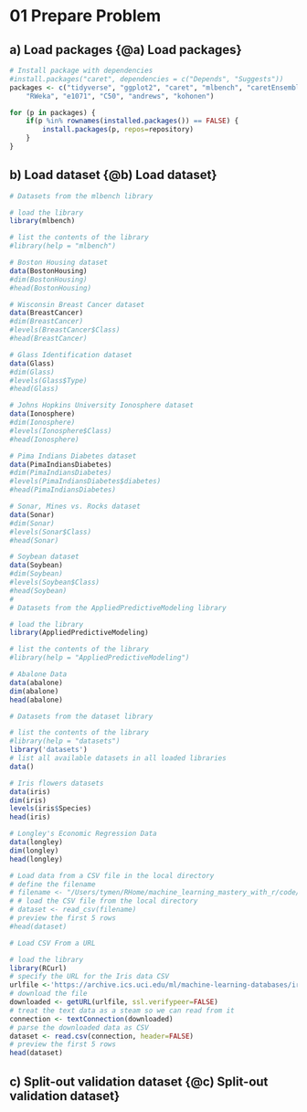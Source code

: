 #  01 Prepare Problem 
## a) Load packages {@a) Load packages}
```r
# Install package with dependencies
#install.packages("caret", dependencies = c("Depends", "Suggests"))
packages <- c("tidyverse", "ggplot2", "caret", "mlbench", "caretEnsemble", "ipred", "rpart","doMC", "AppliedPredictiveModeling", "corrplot", "Hmisc", "DMwR", "lattice",
	"RWeka", "e1071", "C50", "andrews", "kohonen")

for (p in packages) {
	if(p %in% rownames(installed.packages()) == FALSE) {
		install.packages(p, repos=repository)
	}
}
```

## b) Load dataset {@b) Load dataset}
```r
# Datasets from the mlbench library

# load the library
library(mlbench)

# list the contents of the library
#library(help = "mlbench")

# Boston Housing dataset
data(BostonHousing)
#dim(BostonHousing)
#head(BostonHousing)

# Wisconsin Breast Cancer dataset
data(BreastCancer)
#dim(BreastCancer)
#levels(BreastCancer$Class)
#head(BreastCancer)

# Glass Identification dataset
data(Glass)
#dim(Glass)
#levels(Glass$Type)
#head(Glass)

# Johns Hopkins University Ionosphere dataset
data(Ionosphere)
#dim(Ionosphere)
#levels(Ionosphere$Class)
#head(Ionosphere)

# Pima Indians Diabetes dataset
data(PimaIndiansDiabetes)
#dim(PimaIndiansDiabetes)
#levels(PimaIndiansDiabetes$diabetes)
#head(PimaIndiansDiabetes)

# Sonar, Mines vs. Rocks dataset
data(Sonar)
#dim(Sonar)
#levels(Sonar$Class)
#head(Sonar)

# Soybean dataset
data(Soybean)
#dim(Soybean)
#levels(Soybean$Class)
#head(Soybean)
#
# Datasets from the AppliedPredictiveModeling library

# load the library
library(AppliedPredictiveModeling)

# list the contents of the library
#library(help = "AppliedPredictiveModeling")

# Abalone Data
data(abalone)
dim(abalone)
head(abalone)

# Datasets from the dataset library

# list the contents of the library
#library(help = "datasets")
library('datasets')
# list all available datasets in all loaded libraries
data()

# Iris flowers datasets
data(iris)
dim(iris)
levels(iris$Species)
head(iris)

# Longley's Economic Regression Data
data(longley)
dim(longley)
head(longley)

# Load data from a CSV file in the local directory
# define the filename
# filename <- "/Users/tymen/RHome/machine_learning_mastery_with_r/code/1-AnalyzeData/1-LoadData/iris.csv"
# # load the CSV file from the local directory
# dataset <- read_csv(filename)
# preview the first 5 rows
#head(dataset)

# Load CSV From a URL

# load the library
library(RCurl)
# specify the URL for the Iris data CSV
urlfile <-'https://archive.ics.uci.edu/ml/machine-learning-databases/iris/iris.data'
# download the file
downloaded <- getURL(urlfile, ssl.verifypeer=FALSE)
# treat the text data as a steam so we can read from it
connection <- textConnection(downloaded)
# parse the downloaded data as CSV
dataset <- read.csv(connection, header=FALSE)
# preview the first 5 rows
head(dataset)

```
## c) Split-out validation dataset {@c) Split-out validation dataset}
